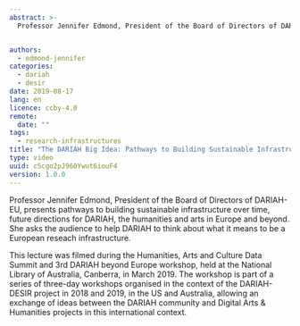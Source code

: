 ```yaml
---
abstract: >-
  Professor Jennifer Edmond, President of the Board of Directors of DARIAH-EU, presents pathways to building sustainable infrastructure over time, future directions for DARIAH, the humanities and arts in Europe and beyond. She asks the audience to help DARIAH to think about what it means to be a European reseach infrastructure.


authors:
  - edmond-jennifer
categories:
  - dariah
  - desir
date: 2019-08-17
lang: en
licence: ccby-4.0
remote:
  date: ""
tags:
  - research-infrastructures
title: "The DARIAH Big Idea: Pathways to Building Sustainable Infrastructure Over Time"
type: video
uuid: c5cgo2pJ960Ywut6iouF4
version: 1.0.0
---
```


Professor Jennifer Edmond, President of the Board of Directors of DARIAH-EU, presents pathways to building sustainable infrastructure over time, future directions for DARIAH, the humanities and arts in Europe and beyond. She asks the audience to help DARIAH to think about what it means to be a European reseach infrastructure.

This lecture was filmed during the Humanities, Arts and Culture Data Summit and 3rd DARIAH beyond Europe workshop, held at the National Library of Australia, Canberra, in March 2019. The workshop is part of a series of three-day workshops organised in the context of the DARIAH-DESIR project in 2018 and 2019, in the US and Australia, allowing an exchange of ideas between the DARIAH community and Digital Arts & Humanities projects in this international context.

<VideoCard
  title="The DARIAH Big Idea"
  subtitle="Pathways to Building Sustainable Infrastructure Over Time"
  id="GRd0lDpuNIA"
  image="/assets/images/cms/resources/dariah-big-idea/jennifer-edmond.png"
/>
